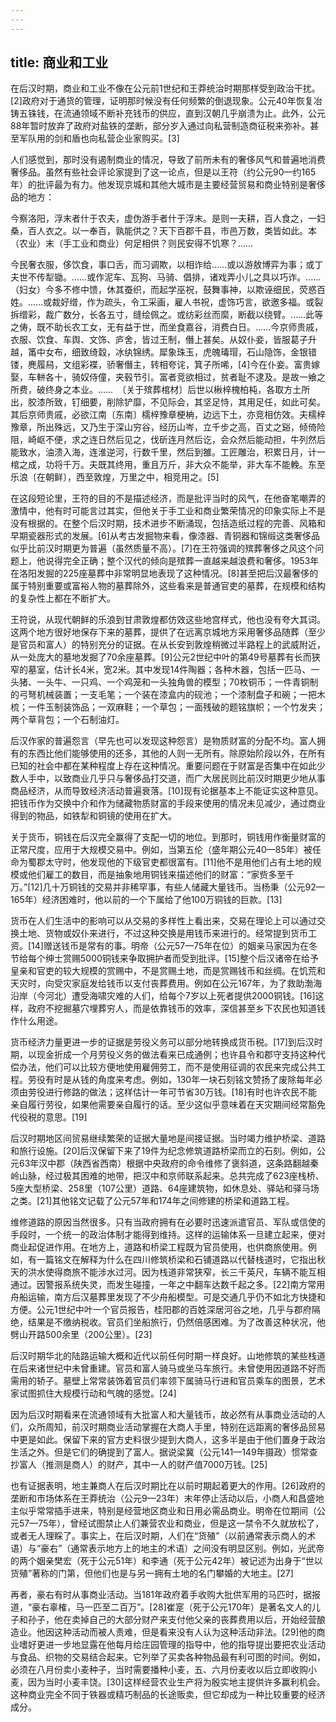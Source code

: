 ```yaml
---
---
---
```

title: 商业和工业
---



在后汉时期，商业和工业不像在公元前1世纪和王莽统治时期那样受到政治干扰。[2]政府对于通货的管理，证明那时候没有任何频繁的倒退现象。公元40年恢复冶铸五铢钱，在流通领域不断补充钱币的供应，直到汉朝几乎崩溃为止。此外，公元88年暂时放弃了政府对盐铁的垄断，部分岁入通过向私营制造商征税来弥补。甚至军队用的剑和盾也向私营企业家购买。[3]

人们感觉到，那时没有遏制商业的情况，导致了前所未有的奢侈风气和普遍地消费奢侈品。虽然有些社会评论家提到了这一论点，但是以王符（约公元90—约165年）的批评最为有力。他发现京城和其他大城市是主要经营贸易和商业特别是奢侈品的地方：

今察洛阳，浮末者什于农夫，虚伪游手者什于浮末。是则一夫耕，百人食之，一妇桑，百人衣之。以一奉百，孰能供之？天下百郡千县，市邑万数，类皆如此。本（农业）末（手工业和商业）何足相供？则民安得不饥寒？……



今民奢衣服，侈饮食，事口舌，而习调欺，以相诈给……或以游敖博弈为事；或丁夫世不传犁锄。……或作泥车、瓦狗、马骑、倡排，诸戏弄小儿之具以巧诈。……（妇女）今多不修中馈，休其蚕织，而起学巫祝，鼓舞事神，以欺诬细民，荧惑百姓。……或裁好缯，作为疏头，令工采画，雇人书祝，虚饰巧言，欲邀多福。或裂拆缯彩，裁广数分，长各五寸，缝绘佩之。或纺彩丝而縻，断截以绕臂。……此等之俦，既不助长农工女，无有益于世，而坐食嘉谷，消费白日。……今京师贵戚，衣服、饮食、车舆、文饰、庐舍，皆过王制，僭上甚矣。从奴仆妾，皆服葛子升越，筩中女布，细致绮縠，冰纨锦绣。犀象珠玉，虎魄瑇瑁，石山隐饰，金银错镂，麂履舄，文组彩褋，骄奢僭主，转相夸诧，箕子所唏，[4]今在仆妾。富贵嫁娶，车軿各十，骑奴侍僮，夹毂节引。富者竞欲相过，贫者耻不逮及。是故一飨之所费，破终身之本业。……　〔关于殡葬棺材〕后世以楸梓槐柏杶，各取方土所出，胶漆所致，钉细要，削除铲靡，不见际会，其坚足恃，其用足任，如此可矣。其后京师贵戚，必欲江南〔东南〕檽梓豫章梗柟，边远下土，亦竞相仿效。夫檽梓豫章，所出殊远，又乃生于深山穷谷，经历山岑，立千步之高，百丈之谿，倾倚险阻，崎岖不便，求之连日然后见之，伐斫连月然后讫，会众然后能动担，牛列然后能致水，油溃入海，连淮逆河，行数千里，然后到雒。工匠雕治，积累日月，计一棺之成，功将千万。夫既其终用，重且万斤，非大众不能举，非大车不能輓。东至乐浪〔在朝鲜〕，西至敦煌，万里之中，相竞用之。[5]



在这段短论里，王符的目的不是描述经济，而是批评当时的风气，在他奋笔嘲弄的激情中，他有时可能言过其实，但他关于手工业和商业繁荣情况的印象实际上不是没有根据的。在整个后汉时期，技术进步不断涌现，包括造纸过程的完善、风箱和早期瓷器形式的发展。[6]从考古发掘物来看，像漆器、青铜器和锦缎这类奢侈品似乎比前汉时期更为普遍（虽然质量不高）。[7]在王符强调的殡葬奢侈之风这个问题上，他说得完全正确；整个汉代的倾向是殡葬一直越来越浪费和奢侈。1953年在洛阳发掘的225座墓葬中非常明显地表现了这种情况。[8]甚至把后汉最奢侈的属于特别重要或富裕人物的墓葬除外，这些看来是普通官吏的墓葬，在规模和结构的复杂性上都在不断扩大。

王符说，从现代朝鲜的乐浪到甘肃敦煌都仿效这些地宫样式，他也没有夸大其词。这两个地方很好地保存下来的墓葬，提供了在远离京城地方采用奢侈品随葬（至少是官员和富人）的特别充分的证据。在从长安到敦煌稍微过半路程上的武威附近，从一处庞大的墓地发掘了70余座墓葬。[9]公元2世纪中叶的第49号墓葬有长而狭窄的墓室，估计长4米，宽2米。其中发现14件陶器；各种木器，包括一匹马、一头猪、一头牛、一只鸡、一个鸡笼和一头独角兽的模型；70枚铜币；一件青铜制的弓弩机械装置；一支毛笔；一个装在漆盒内的砚池；一个漆制盘子和碗；一把木梳；一件玉制装饰品；一双麻鞋；一个草包；一面残破的题铭旗帜；一个竹发夹；两个草背包；一个石制油灯。

后汉作家的普遍怨言（早先也可以发现这种怨言）是物质财富的分配不均。富人拥有的东西比他们能够使用的还多，其他的人则一无所有。除原始阶段以外，在所有已知的社会中都在某种程度上存在这种情况。重要问题在于财富是否集中在如此少数人手中，以致商业几乎只与奢侈品打交道，而广大居民则比前汉时期更少地从事商品经济，从而导致经济活动普遍衰落。[10]现有论据基本上不能证实这种意见。把钱币作为交换中介和作为储藏物质财富的手段来使用的情况未见减少，通过商业得到的物品，如铁犁和铜镜的使用在扩大。

关于货币，铜钱在后汉完全赢得了支配一切的地位。到那时，铜钱用作衡量财富的正常尺度，应用于大规模交易中。例如，当第五伦（盛年期公元40—85年）被任命为蜀郡太守时，他发现他的下级官吏都很富有。[11]他不是用他们占有土地的规模或他们雇工的数目，而是抽象地用铜钱来描述他们的财富：“家赀多至千万。”[12]几十万铜钱的交易并非稀罕事，有些人储藏大量钱币。当杨秉（公元92—165年）经济困难时，他以前的一个下属给了他100万铜钱的巨款。[13]

货币在人们生活中的影响可以从交易的多样性上看出来，交易在理论上可以通过交换土地、货物或奴仆来进行，不过这种交换是用钱币来进行的。经常提到货币工资。[14]赠送钱币是常有的事。明帝（公元57—75年在位）的姻亲马家因为在冬节给每个绅士赏赐5000铜钱来争取拥护者而受到批评。[15]整个后汉诸帝在给予皇亲和官吏的较大规模的赏赐中，不是赏赐土地，而是赏赐钱币和丝绸。在饥荒和天灾时，向受灾家庭发给钱币以支付丧葬费用。例如在公元167年，为了救助渤海沿岸（今河北）遭受海啸灾难的人们，给每个7岁以上死者提供2000铜钱。[16]这样，政府不挖掘墓穴埋葬穷人，而是依靠钱币的效率，深信甚至乡下农民也知道钱作什么用途。

货币经济力量更进一步的证据是劳役义务可以部分地转换成货币税。[17]到后汉时期，以现金折成一个月劳役义务的做法看来已成通例；也许县令和郡守支持这种代偿办法，他们可以比较方便地使用雇佣劳工，而不是使用征调的农民来完成公共工程。劳役有时是从钱的角度来考虑。例如，130年一块石刻铭文赞扬了废除每年必须由劳役进行修路的做法；这样估计一年可节省30万钱。[18]有时也许农民不能亲自履行劳役，如果他需要亲自履行的话。至少这似乎意味着在天灾期间经常豁免代役税的意思。[19]

后汉时期地区间贸易继续繁荣的证据大量地是间接证据。当时竭力维护桥梁、道路和旅行设施。[20]后汉保留下来了19件为纪念修筑道路桥梁而立的石刻。例如，公元63年汉中郡（陕西省西南）根据中央政府的命令维修了褒斜道，这条路翻越秦岭山脉，经过极其困难的地带，把汉中和京师联系起来。总共完成了623座栈桥、5座大型桥梁、258里（107公里）道路、64座建筑物，如休息处、驿站和驿马场之类。[21]其他铭文记载了公元57年和174年之间修建的桥梁和道路工程。

维修道路的原因当然很多。只有当政府拥有在必要时迅速派遣官员、军队或信使的手段时，一个统一的政治体制才能得到维持。这样的运输体系一旦建立起来，便对商业起促进作用。在地方上，道路和桥梁工程既为官员使用，也供商旅使用。例如，有一篇铭文在解释为什么在四川修筑桥梁和石铺道路以代替栈道时，它指出秋天的洪水使得商旅不能涉水过河。因为栈道非常狭窄，长三千英尺，车辆不能互相通过。因警报系统失灵，而发生碰撞，一年之中翻车达数千起之多。[22]南方常用舟船运输，南方后汉墓葬里发现了不少舟船模型。可是交通几乎仍不如北方快捷和方便。公元1世纪中叶一个官员报告，桂阳郡的百姓深居河谷之地，几乎与郡府隔绝，结果是不缴纳税收。官员们坐船旅行，仍然倍感困难。为了改善这种状况，他劈山开路500余里（200公里）。[23]

后汉时期华北的陆路运输大概和近代以前任何时期一样良好。山地修筑的某些栈道在后来诸世纪中未曾重建。官员和富人骑马或坐马车旅行。未曾使用因道路不好而需用的轿子。墓壁上常常装饰着官员们率领下属骑马行进和官员乘车的图景，艺术家试图抓住大规模行动和气魄的感觉。[24]

因为后汉时期看来在流通领域有大批富人和大量钱币，故必然有从事商业活动的人们，众所周知，前汉时期商业活动掌握在大商人手里，特别在远距离的奢侈品贸易中更是如此。保留下来的官方史料很少提到大商人，这多半是由于他们置身于政治生活之外。但是它们的确提到了富人。据说梁冀（公元141—149年摄政）惯常查抄富人（推测是商人）的财产，其中一人的财产值7000万钱。[25]

也有证据表明，地主兼商人在后汉时期比在以前时期起着更大的作用。[26]政府的垄断和市场体系在王莽统治（公元9—23年）末年停止活动以后，小商人和昌盛地主似乎常常插手进来，特别是经营地区商业和日用必需品商业。明帝在位期间（公元57—75年），曾经试图禁止人们兼营农业和商业，但是这一禁令不久就放松了，或者无人理睬了。事实上，在后汉时期，人们在“货殖”（以前通常表示商人的术语）与“豪右”（通常表示地方上的地主的术语）之间没有明显区别。例如，光武帝的两个姻亲樊宏（死于公元51年）和李通（死于公元42年）被记述为出身于“世以货殖”著称的门第，但他们也是与另一拥有土地的名门攀婚的大地主。[27]

再者，豪右有时从事商业活动。当181年政府着手收购大批供军用的马匹时，据报道，“豪右辜榷，马一匹至二百万”。[28]崔寔（死于公元170年）是著名文人的儿子和孙子，他在卖掉自己的大部分财产来支付他父亲的丧葬费用以后，开始经营酿造业。他因这种活动而被人责难，但是看来没有人认为这种活动非法。[29]他的商业嗜好更进一步地显露在他每月给庄园管理的指导中，他的指导提出要把农业活动与食品、织物的交易结合起来。它列举了买卖各种物品最有利可图的时间。例如，必须在八月份卖小麦种子，当时需要播种小麦，五、六月份麦收以后立即收购小麦，因为当时小麦丰饶。[30]这样经营农业生产将为殷实地主提供许多赢利机会。这种商业完全不同于铁器或精巧制品的长途贩卖，但它却成为一种比较重要的经济成分。